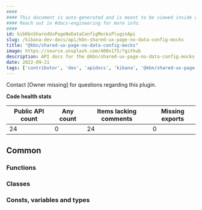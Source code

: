 ```yaml
---
####
#### This document is auto-generated and is meant to be viewed inside our experimental, new docs system.
#### Reach out in #docs-engineering for more info.
####
id: kibKbnSharedUxPageNoDataConfigMocksPluginApi
slug: /kibana-dev-docs/api/kbn-shared-ux-page-no-data-config-mocks
title: "@kbn/shared-ux-page-no-data-config-mocks"
image: https://source.unsplash.com/400x175/?github
description: API docs for the @kbn/shared-ux-page-no-data-config-mocks plugin
date: 2022-09-21
tags: ['contributor', 'dev', 'apidocs', 'kibana', '@kbn/shared-ux-page-no-data-config-mocks']
---
```




Contact [Owner missing] for questions regarding this plugin.

**Code health stats**

| Public API count  | Any count | Items lacking comments | Missing exports |
|-------------------|-----------|------------------------|-----------------|
| 24 | 0 | 24 | 0 |

## Common

### Functions
<DocDefinitionList data={kbnSharedUxPageNoDataConfigMocksObj.common.functions}/>

### Classes
<DocDefinitionList data={kbnSharedUxPageNoDataConfigMocksObj.common.classes}/>

### Consts, variables and types
<DocDefinitionList data={kbnSharedUxPageNoDataConfigMocksObj.common.misc}/>

